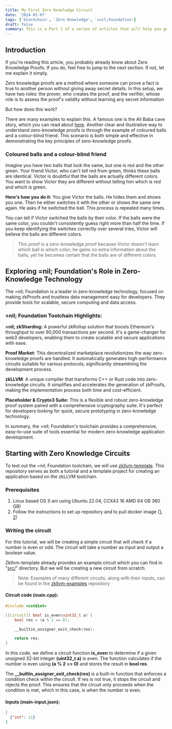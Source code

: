 ```yaml
---
title: My First Zero Knowledge Circuit
date: '2024-01-07'
tags: ['blockchain', 'Zero Knowledge', '=nil;Foundation']
draft: false
summary: This is a Part 1 of a series of articles that will help you get started with =nil; Foundation toolchain. It covers the basics of creating a ZK Circuit and generating a proof for it.
---
```


## Introduction

If you're reading this article, you probably already know about Zero Knowledge Proofs. If you do, feel free to jump to the next section. If not, let me explain it simply.

Zero knowledge proofs are a method where someone can prove a fact is true to another person without giving away secret details. In this setup, we have two roles: the prover, who creates the proof, and the verifier, whose role is to assess the proof's validity without learning any secret information

But how does this work?

There are many examples to explain this. A famous one is the Ali Baba cave story, which you can read about [here](https://en.wikipedia.org/wiki/Zero-knowledge_proof#Ali_Baba_cave). Another clear and illustrative way to understand zero-knowledge proofs is through the example of coloured balls and a colour-blind friend. This scenario is both simple and effective in demonstrating the key principles of zero-knowledge proofs.

### Coloured balls and a colour-blind friend

Imagine you have two balls that look the same, but one is red and the other green. Your friend Victor, who can't tell red from green, thinks these balls are identical. Victor is doubtful that the balls are actually different colors. You want to show Victor they are different without telling him which is red and which is green.

**Here's how you do it:** You give Victor the balls. He hides them and shows you one. Then he either switches it with the other or shows the same one again. He asks if he switched the ball. This process is repeated many times.

You can tell if Victor switched the balls by their color. If the balls were the same color, you couldn't consistently guess right more than half the time. If you keep identifying the switches correctly over several tries, Victor will believe the balls are different colors.

> This proof is a zero-knowledge proof because Victor doesn't learn which ball is which color; he gains no extra information about the balls, yet he becomes certain that the balls are of different colors.

## Exploring =nil; Foundation's Role in Zero-Knowledge Technology

The =nil; Foundation is a leader in zero-knowledge technology, focused on making zkProofs and trustless data management easy for developers. They provide tools for scalable, secure computing and data access.

### =nil; Foundation Toolchain Highlights:

**=nil; zkSharding:** A powerful zkRollup solution that boosts Ethereum's throughput to over 60,000 transactions per second. It's a game-changer for web3 developers, enabling them to create scalable and secure applications with ease.

**Proof Market:** This decentralized marketplace revolutionizes the way zero-knowledge proofs are handled. It automatically generates high-performance circuits suitable for various protocols, significantly streamlining the development process.

**zkLLVM**: A unique compiler that transforms C++ or Rust code into zero-knowledge circuits. It simplifies and accelerates the generation of zkProofs, making the implementation process both time and cost-efficient.

**Placeholder & Crypto3 Suite:** This is a flexible and robust zero-knowledge proof system paired with a comprehensive cryptography suite. It's perfect for developers looking for quick, secure prototyping in zero-knowledge technology.

In summary, the =nil; Foundation's toolchain provides a comprehensive, easy-to-use suite of tools essential for modern zero-knowledge application development.



## Starting with Zero Knowledge Circuits

To test out the =nil; Foundation toolchain, we will use [zkllvm-template](https://github.com/NilFoundation/zkllvm-template). This repository serves as both a tutorial and a template project for creating an application based on the zkLLVM toolchain.

### Prerequisites
1. Linux based OS (I am using Ubuntu 22.04, CCX43 	16 AMD 	64 GB 	360 GB)
2. Follow the instructions to set up repository and to pull docker image ([1](https://github.com/NilFoundation/zkllvm-template#1-repository-setup), [2](https://github.com/NilFoundation/zkllvm-template#2-using-the-image-ghcrionilfoundationtoolchain))

### Writing the circuit
For this tutorial, we will be creating a simple circuit that will check if a number is even or odd. The circuit will take a number as input and output a boolean value.

Zkllvm-template already provides an example circuit which you can find in "[src/](https://github.com/NilFoundation/zkllvm-template/tree/master/src)" directory. But we will be creating a new circuit from scratch.

> Note: Examples of many different circuits, along with their inputs, can be found in the [zkllvm-examples](https://github.com/NilFoundation/zkLLVM/tree/master/examples) repository

#### Circuit code (main.cpp):

```c
#include <cstdint>

[[circuit]] bool is_even(uint32_t a) {
    bool res = (a % 2 == 0);

    __builtin_assigner_exit_check(res);

    return res;
}
```

In this code, we define a circuit function **is_even** to determine if a given unsigned 32-bit integer **(uint32_t a)** is even. The function calculates if the number is even using **(a % 2 == 0)** and stores the result in **bool res**.

The **__builtin_assigner_exit_check(res)** is a built-in function that enforces a condition check within the circuit.
If res is not true, it stops the circuit and rejects the proof.
This ensures that the circuit only proceeds when the condition is met, which in this case, is when the number is even.

#### Inputs (main-input.json):

```json
[
  {"int": 11}
]
```